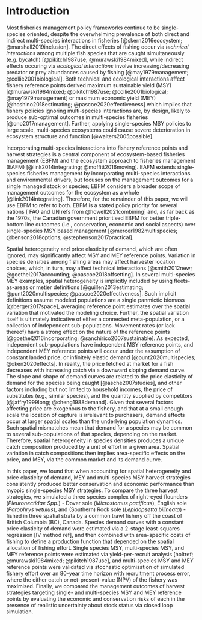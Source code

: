 # Introduction

Most fisheries management policy frameworks continue to be single-species 
oriented, despite the overwhelming prevalence of both direct and indirect 
multi-species interactions in fisheries [@skern2016ecosystem; 
@marshall2019inclusion]. The direct effects of fishing occur via *technical 
interactions* among multiple fish species that are caught simultaneously
(e.g. bycatch) [@pikitch1987use; @murawski1984mixed], while indirect effects
occuring via *ecological interactions* involve increasing/decreasing
predator or prey abundances caused by fishing [@may1979management; 
@collie2001biological]. Both technical and ecological interactions affect 
fishery reference points derived maximum sustainable yield (MSY) 
[@murawski1984mixed; @pikitch1987use; @collie2001biological; 
@may1979management] or maximum economic yield (MEY) [@hoshino2018estimating;
@pascoe2020effectiveness] which implies that fishery policies ignoring
multi-species interactions are, by design, likely to produce sub-optimal
outcomes in multi-species fisheries [@ono2017management]. Further, 
applying single-species MSY policies to large scale, multi-species 
ecosystems could cause severe deterioration in ecosystem 
structure and function [@walters2005possible]. 

Incorporating multi-species interactions into fishery reference
points and harvest strategies is a central component of ecosystem-based 
fisheries management (EBFM) and the ecosystem approach to fisheries 
management (EAFM) [@link2014integrating; @moffitt2016moving]. EAFM 
extends single-species fisheries management by incorporating 
multi-species interactions and environmental drivers, but focuses on the 
management outcomes for a single managed stock or species; EBFM considers 
a broader scope of management outcomes for the ecosystem as a 
whole [@link2014integrating]. Therefore, for the remainder of this
paper, we will use EBFM to refer to both. EBFM is a stated policy priority 
for several nations [ FAO and UN refs 
from @howell2021combining] and, as far back as the 1970s, the Canadian 
government prioritised EBFM for better triple-bottom line outcomes (i.e.,
conservation, economic and social aspects) over single-species MSY based
management [@mercer1982multispecies; @benson2018options; 
@stephenson2017practical].

Spatial heterogeneity and price elasticity of demand, which are often 
ignored, may significantly affect MSY and MEY reference points. Variation 
in species densities among fishing areas may affect harvester location 
choices, which, in turn, may affect technical interactions [@smith2012new; 
@goethel2017accounting; @pascoe2018offsetting]. In several multi-species
MEY examples, spatial heterogeneity is implicitly included by using 
fleets-as-areas or metier definitions [@guillen2013estimating; 
@punt2020multispecies; @pascoe2020effectiveness]. Such implicit definitions
assume modeled populations are a single panmictic biomass 
[@berger2017space], averaging reference point estimates over the spatial 
variation that motivated the modeling choice. Further, the spatial
variation itself is ultimately indicative of either a connected 
meta-population, or a collection of independent sub-populations. Movement 
rates (or lack thereof) have a strong effect on the nature of the 
reference points [@goethel2016incorporating; @sanchirico2007sustainable]. 
As expected, independent sub-populations have independent MSY 
reference points, and independent MEY reference points will occur under 
the assumption of constant landed price, or infinitely elastic demand 
[@punt2020multispecies; @oken2020effects]. In reality, the price fetched
at market for a fish decreases with increasing catch via a downward 
sloping demand curve. The slope and shape of demand curves are related 
to the price elasticity of demand for the species being caught 
[@asche2007studies], and other factors including but not limited to 
household incomes, the price of substitutes (e.g., similar species), and 
the quantity supplied by competitors [@jaffry1999long; @cheng1988demand]. 
Given that several factors affecting price are exogenous to the fishery, and 
that at a small enough scale the location of capture is irrelevant to 
purchasers, demand effects occur at larger spatial scales than
the underlying population dynamics. Such spatial mismatches mean that 
demand for a species may be common to several sub-populations of that
species, depending on the market. Therefore, spatial heterogeneity in 
species densities produces a unique catch composition produced by
a unit of effort in a given area. Spatial variation in catch compositions 
then implies area-specific effects on the price, and MEY, via the common 
market and its demand curve.


In this paper, we found that when accounting for spatial heterogeneity
and price elasticity of demand, MEY and multi-species MSY harvest strategies 
consistently produced better conservation and economic performance than 
myopic single-species MSY strategies. To compare the three harvest 
strategies, we simulated a three species complex of right-eyed flounders 
(*Pleuronectidae Spp.*) - Dover sole (*Microstomus pacificus*), English sole 
(*Parophrys vetulus*), and (Southern) Rock sole (*Lepidopsetta bilineata*) - 
fished in three spatial strata by a common trawl fishery off the coast of 
British Columbia (BC), Canada. Species demand curves with a constant price 
elasticity of demand were estimated via a 2-stage least-squares regression 
[IV method ref],
and then combined with area-specific costs of fishing to define a production
function that depended on the spatial allocation of fishing effort. Single
species MSY, multi-species MSY, and MEY reference points were estimated
via yield-per-recruit analysis [holtref; @murawski1984mixed; @pikitch1987use], 
and multi-species MSY and MEY reference points were validated via
stochastic optimisation of simulated fishery effort over an 80-year time
horizon with recruitment process error, where the either catch or 
net-present-value (NPV) of the fishery was maximised. Finally, we compared 
the management outcomes of harvest strategies targeting single- and 
multi-species MSY and MEY reference points by evaluating the economic 
and conservation risks of each in the presence of realistic uncertainty 
about stock status via closed loop simulation.

   
